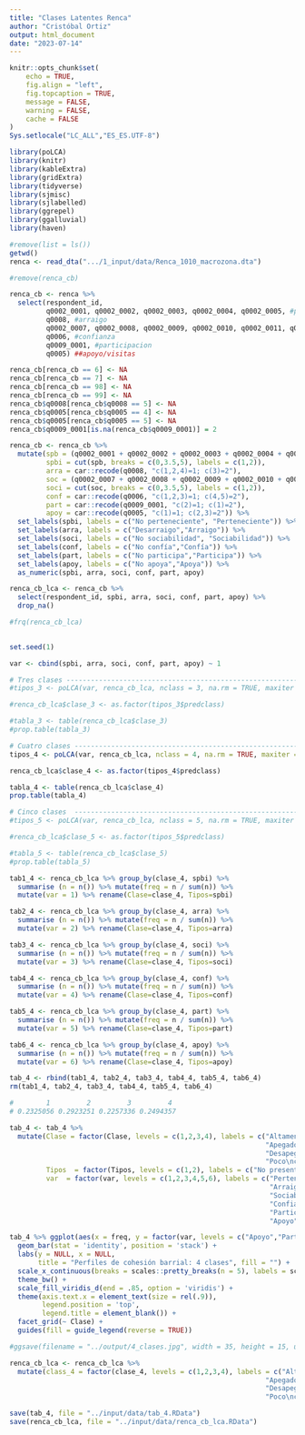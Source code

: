```yaml
---
title: "Clases Latentes Renca"
author: "Cristóbal Ortiz"
output: html_document
date: "2023-07-14"
---
```


```r
knitr::opts_chunk$set(
	echo = TRUE,
	fig.align = "left",
	fig.topcaption = TRUE,
	message = FALSE,
	warning = FALSE,
	cache = FALSE
)
Sys.setlocale("LC_ALL","ES_ES.UTF-8")
```

```r
library(poLCA)
library(knitr)
library(kableExtra)
library(gridExtra)
library(tidyverse)
library(sjmisc)
library(sjlabelled)
library(ggrepel)
library(ggalluvial)
library(haven)
```

```r
#remove(list = ls())
getwd()
renca <- read_dta(".../1_input/data/Renca_1010_macrozona.dta")
```

```r
#remove(renca_cb)

renca_cb <- renca %>% 
  select(respondent_id, 
         q0002_0001, q0002_0002, q0002_0003, q0002_0004, q0002_0005, #pertenencia
         q0008, #arraigo
         q0002_0007, q0002_0008, q0002_0009, q0002_0010, q0002_0011, q0002_0012, #sociabilidad,
         q0006, #confianza
         q0009_0001, #participacion
         q0005) ##apoyo/visitas

renca_cb[renca_cb == 6] <- NA
renca_cb[renca_cb == 7] <- NA
renca_cb[renca_cb == 98] <- NA
renca_cb[renca_cb == 99] <- NA
renca_cb$q0008[renca_cb$q0008 == 5] <- NA
renca_cb$q0005[renca_cb$q0005 == 4] <- NA
renca_cb$q0005[renca_cb$q0005 == 5] <- NA
renca_cb$q0009_0001[is.na(renca_cb$q0009_0001)] = 2

renca_cb <- renca_cb %>% 
  mutate(spb = (q0002_0001 + q0002_0002 + q0002_0003 + q0002_0004 + q0002_0005)/5,
         spbi = cut(spb, breaks = c(0,3.5,5), labels = c(1,2)),
         arra = car::recode(q0008, "c(1,2,4)=1; c(3)=2"),
         soc = (q0002_0007 + q0002_0008 + q0002_0009 + q0002_0010 + q0002_0011 + q0002_0012)/6,
         soci = cut(soc, breaks = c(0,3.5,5), labels = c(1,2)),
         conf = car::recode(q0006, "c(1,2,3)=1; c(4,5)=2"),
         part = car::recode(q0009_0001, "c(2)=1; c(1)=2"),
         apoy = car::recode(q0005, "c(1)=1; c(2,3)=2")) %>% 
  set_labels(spbi, labels = c("No perteneciente", "Perteneciente")) %>% 
  set_labels(arra, labels = c("Desarraigo","Arraigo")) %>% 
  set_labels(soci, labels = c("No sociabilidad", "Sociabilidad")) %>% 
  set_labels(conf, labels = c("No confía","Confía")) %>% 
  set_labels(part, labels = c("No participa","Participa")) %>% 
  set_labels(apoy, labels = c("No apoya","Apoya")) %>% 
  as_numeric(spbi, arra, soci, conf, part, apoy) 

renca_cb_lca <- renca_cb %>% 
  select(respondent_id, spbi, arra, soci, conf, part, apoy) %>% 
  drop_na()

#frq(renca_cb_lca)
  
```

```r
set.seed(1)

var <- cbind(spbi, arra, soci, conf, part, apoy) ~ 1

# Tres clases --------------------------------------------------------------------------
#tipos_3 <- poLCA(var, renca_cb_lca, nclass = 3, na.rm = TRUE, maxiter = 5000, nrep = 10)

#renca_cb_lca$clase_3 <- as.factor(tipos_3$predclass)

#tabla_3 <- table(renca_cb_lca$clase_3)
#prop.table(tabla_3)

# Cuatro clases ------------------------------------------------------------------------
tipos_4 <- poLCA(var, renca_cb_lca, nclass = 4, na.rm = TRUE, maxiter = 5000, nrep = 10)

renca_cb_lca$clase_4 <- as.factor(tipos_4$predclass)

tabla_4 <- table(renca_cb_lca$clase_4)
prop.table(tabla_4)

# Cinco clases  ------------------------------------------------------------------------
#tipos_5 <- poLCA(var, renca_cb_lca, nclass = 5, na.rm = TRUE, maxiter = 5000, nrep = 10)

#renca_cb_lca$clase_5 <- as.factor(tipos_5$predclass)

#tabla_5 <- table(renca_cb_lca$clase_5)
#prop.table(tabla_5)
```

```r
tab1_4 <- renca_cb_lca %>% group_by(clase_4, spbi) %>%
  summarise (n = n()) %>% mutate(freq = n / sum(n)) %>% 
  mutate(var = 1) %>% rename(Clase=clase_4, Tipos=spbi)

tab2_4 <- renca_cb_lca %>% group_by(clase_4, arra) %>%
  summarise (n = n()) %>% mutate(freq = n / sum(n)) %>% 
  mutate(var = 2) %>% rename(Clase=clase_4, Tipos=arra)

tab3_4 <- renca_cb_lca %>% group_by(clase_4, soci) %>%
  summarise (n = n()) %>% mutate(freq = n / sum(n)) %>% 
  mutate(var = 3) %>% rename(Clase=clase_4, Tipos=soci)

tab4_4 <- renca_cb_lca %>% group_by(clase_4, conf) %>%
  summarise (n = n()) %>% mutate(freq = n / sum(n)) %>% 
  mutate(var = 4) %>% rename(Clase=clase_4, Tipos=conf)

tab5_4 <- renca_cb_lca %>% group_by(clase_4, part) %>%
  summarise (n = n()) %>% mutate(freq = n / sum(n)) %>% 
  mutate(var = 5) %>% rename(Clase=clase_4, Tipos=part)

tab6_4 <- renca_cb_lca %>% group_by(clase_4, apoy) %>%
  summarise (n = n()) %>% mutate(freq = n / sum(n)) %>% 
  mutate(var = 6) %>% rename(Clase=clase_4, Tipos=apoy)

tab_4 <- rbind(tab1_4, tab2_4, tab3_4, tab4_4, tab5_4, tab6_4)
rm(tab1_4, tab2_4, tab3_4, tab4_4, tab5_4, tab6_4)

#        1         2         3         4 
# 0.2325056 0.2923251 0.2257336 0.2494357  

tab_4 <- tab_4 %>% 
  mutate(Clase = factor(Clase, levels = c(1,2,3,4), labels = c("Altamente\ncohesionados\n(23.25%)", 
                                                               "Apegados\ndesconfiados\n(29.23%)", 
                                                               "Desapegados\nrelacionales\n(22.57%)",
                                                               "Poco\ncohesionados\n(24.94%)")),
         Tipos  = factor(Tipos, levels = c(1,2), labels = c("No presenta", "Presenta")),
         var  = factor(var, levels = c(1,2,3,4,5,6), labels = c("Pertenencia",
                                                                "Arraigo",
                                                                "Sociabilidad",
                                                                "Confianza",
                                                                "Participación",
                                                                "Apoyo")))

tab_4 %>% ggplot(aes(x = freq, y = factor(var, levels = c("Apoyo","Participación", "Confianza","Sociabilidad", "Arraigo", "Pertenencia")),  fill = Tipos)) + 
  geom_bar(stat = 'identity', position = 'stack') +
  labs(y = NULL, x = NULL,
       title = "Perfiles de cohesión barrial: 4 clases", fill = "") +
  scale_x_continuous(breaks = scales::pretty_breaks(n = 5), labels = scales::percent, limits=c(0, 1)) +
  theme_bw() + 
  scale_fill_viridis_d(end = .85, option = 'viridis') +
  theme(axis.text.x = element_text(size = rel(.9)),
        legend.position = 'top',
        legend.title = element_blank()) +
  facet_grid(~ Clase) +
  guides(fill = guide_legend(reverse = TRUE))

#ggsave(filename = "../output/4_clases.jpg", width = 35, height = 15, units = "cm")
```

```r
renca_cb_lca <- renca_cb_lca %>% 
  mutate(class_4 = factor(clase_4, levels = c(1,2,3,4), labels = c("Altamente\ncohesionados\n(23.25%)", 
                                                               "Apegados\ndesconfiados\n(29.23%)", 
                                                               "Desapegados\nrelacionales\n(22.57%)",
                                                               "Poco\ncohesionados\n(24.94%)")))

save(tab_4, file = "../input/data/tab_4.RData")
save(renca_cb_lca, file = "../input/data/renca_cb_lca.RData")
```

